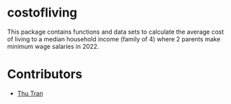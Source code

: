 # costofliving

This package contains functions and data sets to calculate the average cost of living to a median household income (family of 4) where 2 parents make minimum wage salaries in 2022. 

# Contributors

- [Thu Tran](https://github.com/thuntran)
